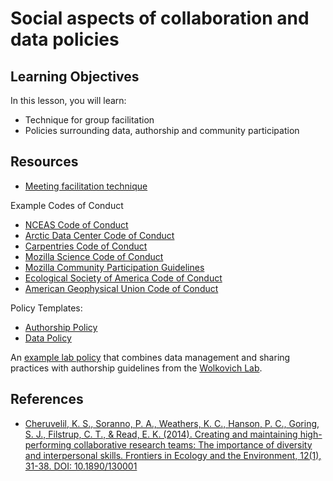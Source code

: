 # Social aspects of collaboration and data policies

## Learning Objectives

In this lesson, you will learn:

- Technique for group facilitation
- Policies surrounding data, authorship and community participation

## Resources

- [Meeting facilitation technique](files/MtgFacilitation.pdf)

Example Codes of Conduct

- [NCEAS Code of Conduct](https://www.nceas.ucsb.edu/files/NCEAS_Code-of-Conduct_2019.pdf)
- [Arctic Data Center Code of Conduct](https://docs.google.com/document/d/1g5VKoKkxAcP-hm_25KJnpG3pZSkqfdOU1iFPyTjCT2s/edit)
- [Carpentries Code of Conduct](https://docs.carpentries.org/topic_folders/policies/code-of-conduct.html)
- [Mozilla Science Code of Conduct](https://science.mozilla.org/code-of-conduct)
- [Mozilla Community Participation Guidelines](https://www.mozilla.org/en-US/about/governance/policies/participation/)
- [Ecological Society of America Code of Conduct](https://www.esa.org/esa/code-of-conduct-for-esa-events/)
- [American Geophysical Union Code of Conduct](https://fallmeeting.agu.org/2018/agu-meetings-code-of-conduct/)

Policy Templates: 

- [Authorship Policy](files/template-authorship-policy-ADC-training.docx)
- [Data Policy](files/template-data-policy-ADC-training.docx)

An [example lab policy](https://github.com/temporalecologylab/labgit/blob/master/datacodemgmt/tempeco_DMP.pdf) that combines data management and sharing practices with authorship guidelines from the [Wolkovich Lab](http://temporalecology.org/).


## References

- [Cheruvelil, K. S., Soranno, P. A., Weathers, K. C., Hanson, P. C., Goring, S. J., Filstrup, C. T., & Read, E. K. (2014). Creating and maintaining high-performing collaborative research teams: The importance of diversity and interpersonal skills. Frontiers in Ecology and the Environment, 12(1), 31-38. DOI: 10.1890/130001](https://esajournals.onlinelibrary.wiley.com/doi/epdf/10.1890/130001)
